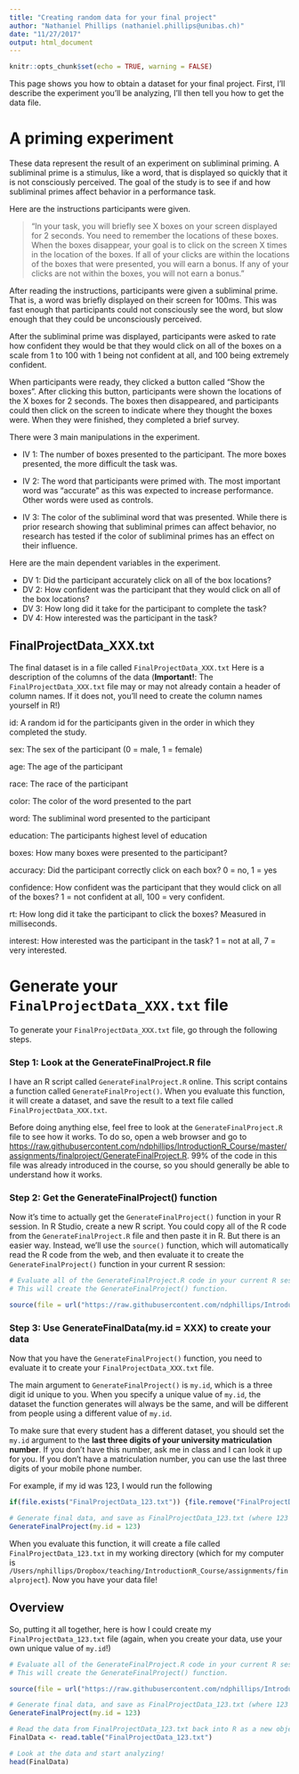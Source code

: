 ```yaml
---
title: "Creating random data for your final project"
author: "Nathaniel Phillips (nathaniel.phillips@unibas.ch)"
date: "11/27/2017"
output: html_document
---
```


```r
knitr::opts_chunk$set(echo = TRUE, warning = FALSE)
```

This page shows you how to obtain a dataset for your final project. First, I'll describe the experiment you'll be analyzing, I'll then tell you how to get the data file.

# A priming experiment

 These data represent the result of an experiment on subliminal priming. A subliminal prime is a stimulus, like a word,
 that is displayed so quickly that it is not consciously perceived. The goal of the study is to see if and how subliminal primes affect behavior in a performance task.

Here are the instructions participants were given.
  
>"In your task, you will briefly see X boxes on your screen displayed for 2 seconds. You need to remember the locations of these boxes. When the boxes disappear, your goal is to click on the screen X times in the location of the boxes. If all of your clicks are within the locations of the boxes that were presented, you will earn a bonus. If any of your clicks are not within the boxes, you will not earn a bonus."
  
After reading the instructions, participants were given a subliminal prime. That is, a word was briefly displayed on their screen for 100ms.  This was fast enough that participants could not consciously see the word, but slow enough that they could be unconsciously perceived.
  
After the subliminal prime was displayed, participants were asked to rate how confident they would be that they would click on all of the boxes on a scale from 1 to 100 with 1 being not confident at all, and 100 being extremely confident.

When participants were ready, they clicked a button called "Show the boxes". After clicking this button, participants were shown the locations of the X boxes for 2 seconds. The boxes then disappeared, and participants could then click on the screen to indicate where they thought the boxes were. When they were finished, they completed a brief survey.

There were 3 main manipulations in the experiment. 
  
- IV 1: The number of boxes presented to the participant. The more boxes presented, the more difficult the task was.

- IV 2: The word that participants were primed with. The most important word was "accurate" as this was expected to increase performance. Other words were used as controls.

- IV 3: The color of the subliminal word that was presented. While there is prior research showing that subliminal primes can affect behavior, no research has tested if the color of subliminal primes has an effect on their influence.

Here are the main dependent variables in the experiment.
  
- DV 1: Did the participant accurately click on all of the box locations? 
- DV 2: How confident was the participant that they would click on all of the box locations?
- DV 3: How long did it take for the participant to complete the task?
- DV 4: How interested was the participant in the task?
 
## FinalProjectData_XXX.txt

The final dataset is in a file called `FinalProjectData_XXX.txt` Here is a description of the columns of the data (**Important!**: The `FinalProjectData_XXX.txt` file may or may not already contain a header of column names. If it does not, you'll need to create the column names yourself in R!)
  
id: A random id for the participants given in the order in which they completed the study.

sex: The sex of the participant (0 = male, 1 = female)

age: The age of the participant

race: The race of the participant

color: The color of the word presented to the part

word: The subliminal word presented to the participant

education: The participants highest level of education

boxes: How many boxes were presented to the participant? 

accuracy: Did the participant correctly click on each box? 0 = no, 1 = yes

confidence: How confident was the participant that they would click on all of the boxes? 1 = not confident at all, 100 = very confident.

rt: How long did it take the participant to click the boxes? Measured in milliseconds.

interest: How interested was the participant in the task? 1 = not at all, 7 = very interested.


# Generate your `FinalProjectData_XXX.txt` file

To generate your `FinalProjectData_XXX.txt` file, go through the following steps.

### Step 1: Look at the GenerateFinalProject.R file

I have an R script called `GenerateFinalProject.R` online. This script contains a function called `GenerateFinalProject()`. When you evaluate this function, it will create a dataset, and save the result to a text file called `FinalProjectData_XXX.txt`.

Before doing anything else, feel free to look at the `GenerateFinalProject.R` file to see how it works. To do so, open a web browser and go to [https://raw.githubusercontent.com/ndphillips/IntroductionR_Course/master/assignments/finalproject/GenerateFinalProject.R](https://raw.githubusercontent.com/ndphillips/IntroductionR_Course/master/assignments/finalproject/GenerateFinalProject.R). 99\% of the code in this file was already introduced in the course, so you should generally be able to understand how it works.

### Step 2: Get the GenerateFinalProject() function

Now it's time to actually get the `GenerateFinalProject()` function in your R session. In R Studio, create a new R script. You could copy all of the R code from the `GenerateFinalProject.R` file and then paste it in R. But there is an easier way. Instead, we'll use the `source()` function, which will automatically read the R code from the web, and then evaluate it to create the `GenerateFinalProject()` function in your current R session:

```r
# Evaluate all of the GenerateFinalProject.R code in your current R session.
# This will create the GenerateFinalProject() function.

source(file = url("https://raw.githubusercontent.com/ndphillips/IntroductionR_Course/master/assignments/finalproject/GenerateFinalProject.R"))
```

### Step 3: Use GenerateFinalData(my.id = XXX) to create your data

Now that you have the `GenerateFinalProject()` function, you need to evaluate it to create your `FinalProjectData_XXX.txt` file.

The main argument to `GenerateFinalProject()` is `my.id`, which is a three digit id unique to you. When you specify a unique value of `my.id`, the dataset the function generates will always be the same, and will be different from people using a different value of `my.id`.

To make sure that every student has a different dataset, you should set the `my.id` argument to the **last three digits of your university matriculation number**. If you don't have this number, ask me in class and I can look it up for you. If you don't have a matriculation number, you can use the last three digits of your mobile phone number.

For example, if my id was 123, I would run the following

```r
if(file.exists("FinalProjectData_123.txt")) {file.remove("FinalProjectData_123.txt")}
```


```r
# Generate final data, and save as FinalProjectData_123.txt (where 123 is the last 3 digits of my student matriculation number, or my mobile phone number)
GenerateFinalProject(my.id = 123)
```

When you evaluate this function, it will create a file called `FinalProjectData_123.txt` in my working directory (which for my computer is `/Users/nphillips/Dropbox/teaching/IntroductionR_Course/assignments/finalproject`). Now you have your data file!

## Overview

So, putting it all together, here is how I could create my `FinalProjectData_123.txt` file (again, when you create your data, use your own unique value of `my.id`!)


```r
# Evaluate all of the GenerateFinalProject.R code in your current R session.
# This will create the GenerateFinalProject() function.

source(file = url("https://raw.githubusercontent.com/ndphillips/IntroductionR_Course/master/assignments/finalproject/GenerateFinalProject.R"))

# Generate final data, and save as FinalProjectData_123.txt (where 123 is the last 3 digits of my student matriculation number, or my mobile phone number)
GenerateFinalProject(my.id = 123)

# Read the data from FinalProjectData_123.txt back into R as a new object called FinalData
FinalData <- read.table("FinalProjectData_123.txt")

# Look at the data and start analyzing!
head(FinalData)
```


